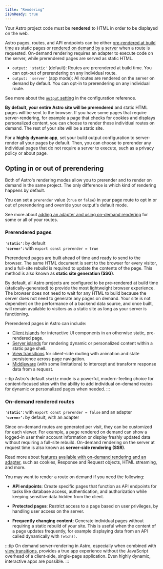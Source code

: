 ```yaml
---
title: "Rendering"
i18nReady: true
---
```


Your Astro project code must be **rendered** to HTML in order to be displayed on the web. 

Astro pages, routes, and API endpoints can be either [pre-rendered at build time](#prerendered-pages) as static pages or [rendered on demand by a server](#on-demand-rendered-routes) when a route is requested. On-demand rendering requires an adapter to execute code on the server, while prerendered pages are served as static HTML.

- `output: 'static'` (default): Routes are prerendered at build time. You can opt-out of prerendering on any individual route.
- `output: 'server'` (app mode): All routes are rendered on the server on demand by default. You can opt-in to prerendering on any individual route.

<ReadMore>See more about the [`output` setting](/en/reference/configuration-reference/#output) in the configuration reference.</ReadMore>

**By default, your entire Astro site will be prerendered** and static HTML pages will be sent to the browser. If you have some pages that require server-rendering, for example a page that checks for cookies and displays personalized content, you can choose to render these individual routes on demand. The rest of your site will be a static site.

For a **highly dynamic app**, set your build output configuration to server-render all your pages by default. Then, you can choose to prerender any individual pages that do not require a server to execute, such as a privacy policy or about page.

## Opting in or out of prerendering

Both of Astro's rendering modes allow you to prerender and to render on demand in the same project. The only difference is which kind of rendering happens by default.

You can set a `prerender` value (`true` or `false`) in your page route to opt in or out of prerendering and override your output's default mode.

<ReadMore>See more about [adding an adapter and using on-demand rendering](/en/guides/on-demand-rendering/) for some or all of your routes.</ReadMore>

### Prerendered pages

<p>

**`'static'`:** by default<br/>
**`'server'`:** with `export const prerender = true`
</p>

Prerendered pages are built ahead of time and ready to send to the browser. The same HTML document is sent to the browser for every visitor, and a full-site rebuild is required to update the contents of the page. This method is also known as **static site generation (SSG)**. 

By default, all Astro projects are configured to be pre-rendered at build time (statically-generated) to provide the most lightweight browser experience. The browser does not need to wait for any HTML to build because the server does not need to generate any pages on demand. Your site is not dependent on the performance of a backend data source, and once built, will remain available to visitors as a static site as long as your server is functioning.

Prerendered pages in Astro can include:

- [Client islands](/en/concepts/islands/) for interactive UI components in an otherwise static, pre-rendered page.
- [Server islands]() for rendering dynamic or personalized content within a static page shell.
- [View transitions](/en/guides/view-transitions/) for client-side routing with animation and state persistence across page navigation.
- [Middleware](/en/guides/middleware/) (with some limitations) to intercept and transform response data from a request.

:::tip
Astro's default `static` mode is a powerful, modern-feeling choice for content-focused sites with the ability to add individual on-demand routes for dynamic or personalized pages when needed.
:::

### On-demand rendered routes

<p>

**`'static'`:** with `export const prerender = false` and an adapter<br />
**`'server'`:** by default, with an adapter
</p>
  
Since on-demand routes are generated per visit, they can be customized for each viewer. For example, a page rendered on demand can show a logged-in user their account information or display freshly updated data without requiring a full-site rebuild. On-demand rendering on the server at request time is also known as **server-side rendering (SSR)**.

<ReadMore>Read more about [features available with on-demand rendering and an adapter](/en/guides/on-demand-rendering/#on-demand-rendering-features), such as cookies, Response and Request objects, HTML streaming, and more.</ReadMore>

You may want to render a route on demand if you need the following:

- **API endpoints**: Create specific pages that function as API endpoints for tasks like database access, authentication, and authorization while keeping sensitive data hidden from the client.

- **Protected pages**: Restrict access to a page based on user privileges, by handling user access on the server.

- **Frequently changing content**: Generate individual pages without requiring a static rebuild of your site. This is useful when the content of a page updates frequently, for example displaying data from an API called dynamically with `fetch()`.

:::tip
On demand server-rendering in Astro, especially when combined with [view transitions](/en/guides/view-transitions/), provides a true app experience without the JavaScript overhead of a client-side, single-page application. Even highly dynamic, interactive apps are possible.
:::
